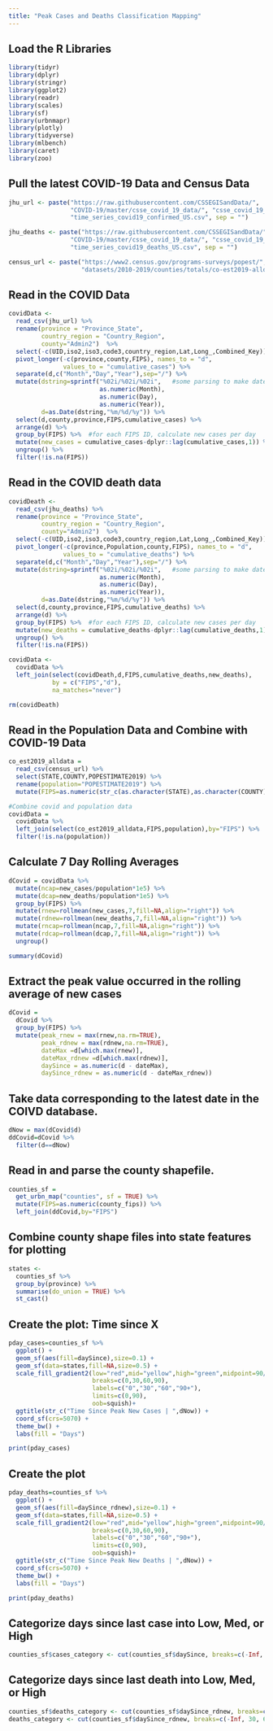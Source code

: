 ```yaml
---
title: "Peak Cases and Deaths Classification Mapping"
---
```


## Load the R Libraries
```r
library(tidyr)
library(dplyr)
library(stringr)
library(ggplot2)
library(readr)
library(scales)
library(sf)
library(urbnmapr)
library(plotly)
library(tidyverse)
library(mlbench)
library(caret)
library(zoo)

```

## Pull the latest COVID-19 Data and Census Data
```r
jhu_url <- paste("https://raw.githubusercontent.com/CSSEGISandData/",
                 "COVID-19/master/csse_covid_19_data/", "csse_covid_19_time_series/",
                 "time_series_covid19_confirmed_US.csv", sep = "")

jhu_deaths <- paste("https://raw.githubusercontent.com/CSSEGISandData/",
                 "COVID-19/master/csse_covid_19_data/", "csse_covid_19_time_series/",
                 "time_series_covid19_deaths_US.csv", sep = "")

census_url <- paste("https://www2.census.gov/programs-surveys/popest/",
                    "datasets/2010-2019/counties/totals/co-est2019-alldata.csv",sep = "")
```

## Read in the COVID Data
```r
covidData <-
  read_csv(jhu_url) %>%
  rename(province = "Province_State",
         country_region = "Country_Region",
         county="Admin2")  %>%
  select(-c(UID,iso2,iso3,code3,country_region,Lat,Long_,Combined_Key)) %>% 
  pivot_longer(-c(province,county,FIPS), names_to = "d", 
               values_to = "cumulative_cases") %>%
  separate(d,c("Month","Day","Year"),sep="/") %>%
  mutate(dstring=sprintf("%02i/%02i/%02i",   #some parsing to make dates work correctly
                         as.numeric(Month), 
                         as.numeric(Day), 
                         as.numeric(Year)),
         d=as.Date(dstring,"%m/%d/%y")) %>%
  select(d,county,province,FIPS,cumulative_cases) %>%
  arrange(d) %>%
  group_by(FIPS) %>%  #for each FIPS ID, calculate new cases per day
  mutate(new_cases = cumulative_cases-dplyr::lag(cumulative_cases,1)) %>%
  ungroup() %>%
  filter(!is.na(FIPS))
```

## Read in the COVID death data
```r

covidDeath <-
  read_csv(jhu_deaths) %>%
  rename(province = "Province_State",
         country_region = "Country_Region",
         county="Admin2")  %>%
  select(-c(UID,iso2,iso3,code3,country_region,Lat,Long_,Combined_Key)) %>% 
  pivot_longer(-c(province,Population,county,FIPS), names_to = "d", 
               values_to = "cumulative_deaths") %>%
  separate(d,c("Month","Day","Year"),sep="/") %>%
  mutate(dstring=sprintf("%02i/%02i/%02i",   #some parsing to make dates work correctly
                         as.numeric(Month), 
                         as.numeric(Day), 
                         as.numeric(Year)),
         d=as.Date(dstring,"%m/%d/%y")) %>%
  select(d,county,province,FIPS,cumulative_deaths) %>%
  arrange(d) %>%
  group_by(FIPS) %>%  #for each FIPS ID, calculate new cases per day
  mutate(new_deaths = cumulative_deaths-dplyr::lag(cumulative_deaths,1)) %>%
  ungroup() %>%
  filter(!is.na(FIPS))
```
```r
covidData <- 
  covidData %>%
  left_join(select(covidDeath,d,FIPS,cumulative_deaths,new_deaths),
            by = c("FIPS","d"),
            na_matches="never")

rm(covidDeath)
```

## Read in the Population Data and Combine with COVID-19 Data
```r
co_est2019_alldata =
  read_csv(census_url) %>%
  select(STATE,COUNTY,POPESTIMATE2019) %>%
  rename(population="POPESTIMATE2019") %>%
  mutate(FIPS=as.numeric(str_c(as.character(STATE),as.character(COUNTY)))) 

#Combine covid and population data
covidData =
  covidData %>%
  left_join(select(co_est2019_alldata,FIPS,population),by="FIPS") %>%
  filter(!is.na(population))
```

## Calculate 7 Day Rolling Averages
```r
dCovid = covidData %>%
  mutate(ncap=new_cases/population*1e5) %>%
  mutate(dcap=new_deaths/population*1e5) %>%
  group_by(FIPS) %>%
  mutate(rnew=rollmean(new_cases,7,fill=NA,align="right")) %>%
  mutate(rdnew=rollmean(new_deaths,7,fill=NA,align="right")) %>%
  mutate(rncap=rollmean(ncap,7,fill=NA,align="right")) %>%
  mutate(rdcap=rollmean(dcap,7,fill=NA,align="right")) %>%
  ungroup()
```
```r
summary(dCovid)
```

## Extract the peak value occurred in the rolling average of new cases
```r
dCovid =
  dCovid %>%
  group_by(FIPS) %>%
  mutate(peak_rnew = max(rnew,na.rm=TRUE),
         peak_rdnew = max(rdnew,na.rm=TRUE),
         dateMax =d[which.max(rnew)],
         dateMax_rdnew =d[which.max(rdnew)],
         daySince = as.numeric(d - dateMax),
         daySince_rdnew = as.numeric(d - dateMax_rdnew))
```

## Take data corresponding to the latest date in the COIVD database.
```r
dNow = max(dCovid$d)
ddCovid=dCovid %>%
  filter(d==dNow)
```

## Read in and parse the county shapefile.
```r
counties_sf =
  get_urbn_map("counties", sf = TRUE) %>%
  mutate(FIPS=as.numeric(county_fips)) %>%
  left_join(ddCovid,by="FIPS")

```

## Combine county shape files into state features for plotting
```r
states <-
  counties_sf %>%
  group_by(province) %>%
  summarise(do_union = TRUE) %>%
  st_cast()
```

## Create the plot: Time since X
```r
pday_cases=counties_sf %>%
  ggplot() +
  geom_sf(aes(fill=daySince),size=0.1) +
  geom_sf(data=states,fill=NA,size=0.5) +
  scale_fill_gradient2(low="red",mid="yellow",high="green",midpoint=90/2,
                       breaks=c(0,30,60,90),
                       labels=c("0","30","60","90+"),
                       limits=c(0,90),
                       oob=squish)+
  ggtitle(str_c("Time Since Peak New Cases | ",dNow)) +
  coord_sf(crs=5070) +
  theme_bw() +
  labs(fill = "Days")

print(pday_cases) 
```

## Create the plot

```r
pday_deaths=counties_sf %>%
  ggplot() +
  geom_sf(aes(fill=daySince_rdnew),size=0.1) +
  geom_sf(data=states,fill=NA,size=0.5) +
  scale_fill_gradient2(low="red",mid="yellow",high="green",midpoint=90/2,
                       breaks=c(0,30,60,90),
                       labels=c("0","30","60","90+"),
                       limits=c(0,90),
                       oob=squish)+
  ggtitle(str_c("Time Since Peak New Deaths | ",dNow)) +
  coord_sf(crs=5070) +
  theme_bw() +
  labs(fill = "Days")

print(pday_deaths)
```

## Categorize days since last case into Low, Med, or High
```r
counties_sf$cases_category <- cut(counties_sf$daySince, breaks=c(-Inf, 30, 60, Inf), labels = c("High", "Med", "Low"))
```

## Categorize days since last death into Low, Med, or High
```r
counties_sf$deaths_category <- cut(counties_sf$daySince_rdnew, breaks=c(-Inf, 30, 60, Inf), labels = c("High", "Med", "Low"))
deaths_category <- cut(counties_sf$daySince_rdnew, breaks=c(-Inf, 30, 60, Inf), labels = c("High", "Med", "Low"))
```



